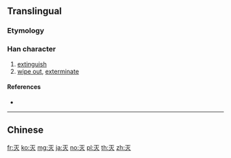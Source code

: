 {{character info/new}}
{{also|滅}}
==Translingual==

===Etymology===
{{Han simp|烕|f=戊|t=&nbsp;}}

===Han character===
{{Han char|rn=86|rad=火|as=01|sn=5|four=|canj=MF,XMF}}

# [[extinguish]]
# [[wipe out]], [[exterminate]]

====References====
* {{Han ref|kx=0665.031|hdz=32188.010|uh=706D|ud=28781}}

----

==Chinese==
{{zh-see|滅}}

[[fr:灭]]
[[ko:灭]]
[[mg:灭]]
[[ja:灭]]
[[no:灭]]
[[pl:灭]]
[[th:灭]]
[[zh:灭]]